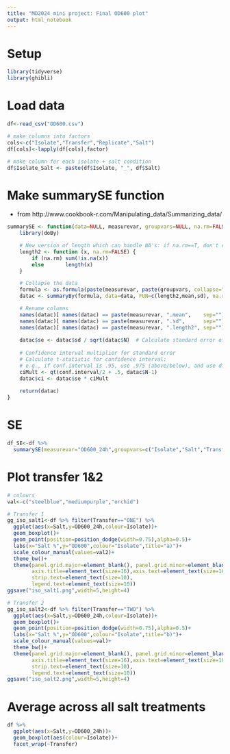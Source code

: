 ```yaml
---
title: "MD2024 mini project: Final OD600 plot"
output: html_notebook
---
```


# Setup

```r
library(tidyverse)
library(ghibli)
```


# Load data

```r
df<-read_csv("OD600.csv")

# make columns into factors
cols<-c("Isolate","Transfer","Replicate","Salt")
df[cols]<-lapply(df[cols],factor)

# make column for each isolate + salt condition
df$Isolate_Salt <- paste(df$Isolate, "_", df$Salt)
```


# Make summarySE function
- from http://www.cookbook-r.com/Manipulating_data/Summarizing_data/
```r
summarySE <- function(data=NULL, measurevar, groupvars=NULL, na.rm=FALSE, conf.interval=.95) {
    library(doBy)

    # New version of length which can handle NA's: if na.rm==T, don't count them
    length2 <- function (x, na.rm=FALSE) {
        if (na.rm) sum(!is.na(x))
        else       length(x)
    }

    # Collapse the data
    formula <- as.formula(paste(measurevar, paste(groupvars, collapse=" + "), sep=" ~ "))
    datac <- summaryBy(formula, data=data, FUN=c(length2,mean,sd), na.rm=na.rm)

    # Rename columns
    names(datac)[ names(datac) == paste(measurevar, ".mean",    sep="") ] <- measurevar
    names(datac)[ names(datac) == paste(measurevar, ".sd",      sep="") ] <- "sd"
    names(datac)[ names(datac) == paste(measurevar, ".length2", sep="") ] <- "N"
    
    datac$se <- datac$sd / sqrt(datac$N)  # Calculate standard error of the mean
    
    # Confidence interval multiplier for standard error
    # Calculate t-statistic for confidence interval: 
    # e.g., if conf.interval is .95, use .975 (above/below), and use df=N-1
    ciMult <- qt(conf.interval/2 + .5, datac$N-1)
    datac$ci <- datac$se * ciMult
    
    return(datac)
}
```


# SE

```r
df_SE<-df %>% 
  summarySE(measurevar="OD600_24h",groupvars=c("Isolate","Salt","Transfer"))
```



# Plot transfer 1&2

```r
# colours
val<-c("steelblue","mediumpurple","orchid")

# Transfer 1
gg_iso_salt1<-df %>% filter(Transfer=="ONE") %>% 
  ggplot(aes(x=Salt,y=OD600_24h,colour=Isolate))+
  geom_boxplot()+
  geom_point(position=position_dodge(width=0.75),alpha=0.5)+
  labs(x="Salt %",y="OD600",colour="Isolate",title="a)")+
  scale_colour_manual(values=val2)+
  theme_bw()+
  theme(panel.grid.major=element_blank(), panel.grid.minor=element_blank(),
        axis.title=element_text(size=16),axis.text=element_text(size=10),
        strip.text=element_text(size=10),
        legend.text=element_text(size=10))
ggsave("iso_salt1.png",width=5,height=4)

# Transfer 2
gg_iso_salt2<-df %>% filter(Transfer=="TWO") %>% 
  ggplot(aes(x=Salt,y=OD600_24h,colour=Isolate))+
  geom_boxplot()+
  geom_point(position=position_dodge(width=0.75),alpha=0.5)+
  labs(x="Salt %",y="OD600",colour="Isolate",title="b)")+
  scale_colour_manual(values=val)+
  theme_bw()+
  theme(panel.grid.major=element_blank(), panel.grid.minor=element_blank(),
        axis.title=element_text(size=16),axis.text=element_text(size=10),
        strip.text=element_text(size=10),
        legend.text=element_text(size=10))
ggsave("iso_salt2.png",width=5,height=4)
```


# Average across all salt treatments
```r
df %>% 
  ggplot(aes(x=Salt,y=OD600_24h))+
  geom_boxplot(aes(colour=Isolate))+
  facet_wrap(~Transfer)
```

